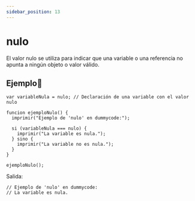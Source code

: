 ```yaml
---
sidebar_position: 13
---
```



# nulo
El valor nulo se utiliza para indicar que una variable o una referencia no apunta a ningún objeto o valor válido. 

## Ejemplo📝

```dummy
var variableNula = nulo; // Declaración de una variable con el valor nulo

funcion ejemploNulo() {
  imprimir("Ejemplo de 'nulo' en dummycode:");

  si (variableNula === nulo) {
    imprimir("La variable es nula.");
  } sino {
    imprimir("La variable no es nula.");
  }
}

ejemploNulo();

```
Salida:

```dummy
// Ejemplo de 'nulo' en dummycode:
// La variable es nula.
```